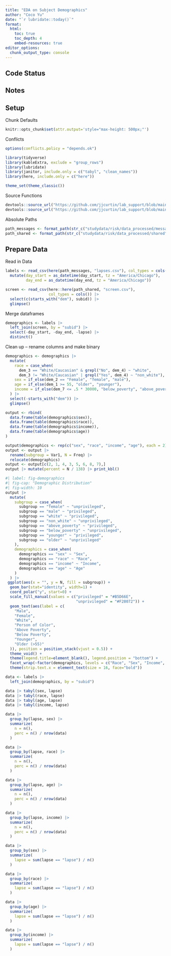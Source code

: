```yaml
---
title: "EDA on Subject Demographics"
author: "Coco Yu"
date: "`r lubridate::today()`"
format: 
  html:
    toc: true 
    toc_depth: 4
    embed-resources: true
editor_options: 
  chunk_output_type: console
---
```

## Code Status

## Notes

## Setup

Chunk Defaults
```r
knitr::opts_chunk$set(attr.output='style="max-height: 500px;"')
```

Conflicts
```r
options(conflicts.policy = "depends.ok")
```

```r
library(tidyverse)
library(kableExtra, exclude = "group_rows")
library(lubridate)
library(janitor, include.only = c("tabyl", "clean_names"))
library(here, include.only = c("here"))

theme_set(theme_classic())
```

Source Functions
```r
devtools::source_url("https://github.com/jjcurtin/lab_support/blob/main/format_path.R?raw=true")
devtools::source_url("https://github.com/jjcurtin/lab_support/blob/main/fun_eda.R?raw=true")
```

Absolute Paths 
```r
path_messages <- format_path(str_c("studydata/risk/data_processed/messages"))
path_shared <- format_path(str_c("studydata/risk/data_processed/shared"))
```

## Prepare Data

Read in Data
```r
labels <- read_csv(here(path_messages, "lapses.csv"), col_types = cols()) |> 
  mutate(day_start = as_datetime(day_start, tz = "America/Chicago"),
         day_end = as_datetime(day_end, tz = "America/Chicago"))

screen <- read_csv(here::here(path_shared, "screen.csv"),
                   col_types = cols()) |>
  select(c(starts_with("dem"), subid)) |> 
  glimpse()
```

Merge dataframes
```r
demographics <- labels |> 
  left_join(screen, by = "subid") |> 
  select(-day_start, -day_end, -lapse) |> 
  distinct()
```

Clean up -- rename columns and make binary
```r
demographics <- demographics |>
  mutate(
    race = case_when(
      dem_3 == "White/Caucasian" & grepl("No", dem_4) ~ "white",
      dem_3 != "White/Caucasian" | grepl("Yes", dem_4) ~ "non_white"),
    sex = if_else(dem_2 == "Female", "female", "male"),
    age = if_else(dem_1 >= 55, "older", "younger"),
    income = if_else(dem_7 <= .5 * 30000, "below_poverty", "above_poverty")
  ) |> 
  select(-starts_with("dem")) |> 
  glimpse()
```

```r
output <- rbind(
  data.frame(table(demographics$sex)),
  data.frame(table(demographics$race)),
  data.frame(table(demographics$income)),
  data.frame(table(demographics$age))
)

output$demographics <- rep(c("sex", "race", "income", "age"), each = 2)
output <- output |> 
  rename(subgroup = Var1, N = Freq) |> 
  relocate(demographics)
output <- output[c(2, 1, 4, 3, 5, 6, 8, 7),]
output |> mutate(percent = N / 138) |> print_kbl()
```

```r
#| label: fig-demographics
#| fig-cap: "Demographic Distribution"
#| fig-width: 10
output |> 
  mutate(
    subgroup = case_when(
      subgroup == "female" ~ "unprivileged",
      subgroup == "male" ~ "privileged",
      subgroup == "white" ~ "privileged",
      subgroup == "non_white" ~ "unprivileged",
      subgroup == "above_poverty" ~ "privileged",
      subgroup == "below_poverty" ~ "unprivileged",
      subgroup == "younger" ~ "privileged",
      subgroup == "older" ~ "unprivileged"
    ),
    demographics = case_when(
      demographics == "sex" ~ "Sex",
      demographics == "race" ~ "Race",
      demographics == "income" ~ "Income",
      demographics == "age" ~ "Age"
    )
  ) |> 
 ggplot(aes(x = "", y = N, fill = subgroup)) + 
  geom_bar(stat="identity", width=1) +
  coord_polar("y", start=0) +
  scale_fill_manual(values = c("privileged" = "#B5D66E",
                               "unprivileged" = "#F28072")) +
  geom_text(aes(label = c(
    "Male",
    "Female",
    "White",
    "Person of Color",
    "Above Poverty",
    "Below Poverty",
    "Younger",
    "Older (>55)"
  )), position = position_stack(vjust = 0.5)) +
  theme_void() +
  theme(legend.title=element_blank(), legend.position = "bottom") +
  facet_wrap(~factor(demographics, levels = c("Race", "Sex", "Income", "Age"))) +
  theme(strip.text.x = element_text(size = 16, face="bold")) 
```

```r
data <- labels |> 
  left_join(demographics, by = "subid")
```

```r
data |> tabyl(sex, lapse)
data |> tabyl(race, lapse)
data |> tabyl(age, lapse) 
data |> tabyl(income, lapse)
```

```r
data |> 
  group_by(lapse, sex) |> 
  summarize(
    n = n(),
    perc = n() / nrow(data)
  )

data |> 
  group_by(lapse, race) |> 
  summarize(
    n = n(),
    perc = n() / nrow(data)
  )

data |> 
  group_by(lapse, age) |> 
  summarize(
    n = n(),
    perc = n() / nrow(data)
  )

data |> 
  group_by(lapse, income) |> 
  summarize(
    n = n(),
    perc = n() / nrow(data)
  )
```


```r
data |> 
  group_by(sex) |> 
  summarize(
    lapse = sum(lapse == "lapse") / n()
  )

data |> 
  group_by(race) |> 
  summarize(
    lapse = sum(lapse == "lapse") / n()
  )

data |> 
  group_by(age) |> 
  summarize(
    lapse = sum(lapse == "lapse") / n()
  )

data |> 
  group_by(income) |> 
  summarize(
    lapse = sum(lapse == "lapse") / n()
  )
```

